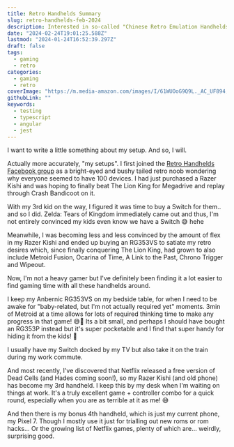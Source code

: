 ```yaml
---
title: Retro Handhelds Summary
slug: retro-handhelds-feb-2024
description: Interested in so-called "Chinese Retro Emulation Handhelds"? Well can read my 🧠 dump.
date: "2024-02-24T19:01:25.588Z"
lastmod: "2024-01-24T16:52:39.297Z"
draft: false
tags:
  - gaming
  - retro
categories:
  - gaming
  - retro
coverImage: "https://m.media-amazon.com/images/I/61WUOoG9Q9L._AC_UF894,1000_QL80_FMwebp_.jpg"
githubLink: ""
keywords:
  - testing
  - typescript
  - angular
  - jest
---
```


I want to write a little something about my setup. And so, I will.

Actually more accurately, "my setups". I first joined the [Retro Handhelds Facebook group](https://www.facebook.com/groups/retrohandheld/?ref=share&mibextid=NSMWBT) as a bright-eyed and bushy tailed retro noob wondering why everyone seemed to have 100 devices. I had just purchased a Razer Kishi and was hoping to finally beat The Lion King for Megadrive and replay through Crash Bandicoot on it.

With my 3rd kid on the way, I figured it was time to buy a Switch for them.. and so I did. Zelda: Tears of Kingdom immediately came out and thus, I'm not entirely convinced my kids even know we have a Switch 😅 hehe

Meanwhile, I was becoming less and less convinced by the amount of flex in my Razer Kishi and ended up buying an RG353VS to satiate my retro desires which, since finally conquering The Lion King, had grown to also include Metroid Fusion, Ocarina of Time, A Link to the Past, Chrono Trigger and Wipeout. 

Now, I'm not a heavy gamer but I've definitely been finding it a lot easier to find gaming time with all these handhelds around.

I keep my Anbernic RG353VS on my bedside table, for when I need to be awake for "baby-related, but I'm not actually required yet" moments. 3min of Metroid at a time allows for lots of required thinking time to make any progress in that game! 😅🤣
Its a bit small, and perhaps I should have bought an RG353P instead but it's super pocketable and I find that super handy for hiding it from the kids! 🤣

I usually have my Switch docked by my TV but also take it on the train during my work commute.

And most recently, I've discovered that Netflix released a free version of Dead Cells (and Hades coming soon!), so my Razer Kishi (and old phone) has become my 3rd handheld. I keep this by my desk when I'm waiting on things at work. It's a truly excellent game + controller combo for a quick round, especially when you are as terrible at it as me! 😅

And then there is my bonus 4th handheld, which is just my current phone, my Pixel 7. Though I mostly use it just for trialling out new roms or rom hacks... Or the growing list of Netflix games, plenty of which are... weirdly, surprising good.
